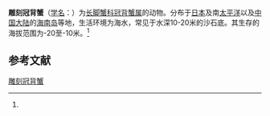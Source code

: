 {{Speciesbox
| name = 雕刻冠背蟹
| status = 
| status_system = 
| image = 
| genus = Lophoplax
| species = sculpta
| authority = (Stimpson, 1858)<ref name='id11881'>{{cite web| url =http://www.bioinfo.cn/db05/BjdwSpecies.php?action=view&id=11881| title =雕刻冠背蟹| work =《中国动物物种编目数据库》| publisher =中国科学院微生物研究所| author =中国科学院动物研究所| accessdate =2009-04-28| deadurl =yes| archiveurl =https://web.archive.org/web/20160305001855/http://www.bioinfo.cn/db05/BjdwSpecies.php?action=view&id=11881| archivedate =2016-03-05}}</ref>
}}

'''雕刻冠背蟹'''（[[学名|学名]]：{{lang|la|''Lophoplax sculpta''}}）为[[长脚蟹科|长脚蟹科]][[冠背蟹属|冠背蟹属]]的动物。分布于[[日本|日本]]及南[[太平洋|太平洋]]以及[[中国大陆|中国大陆]]的[[海南岛|海南岛]]等地，生活环境为海水，常见于水深10-20米的沙石底。其生存的海拔范围为-20至-10米。<ref name='id11881'/>

== 参考文献 ==
{{reflist}}

{{Wikispecies|Lophoplax sculpta}}
{{Taxonbar|from=Q13770724}}

[[Category:冠背蟹属|雕刻冠背蟹]]


{{螃蟹小作品}}